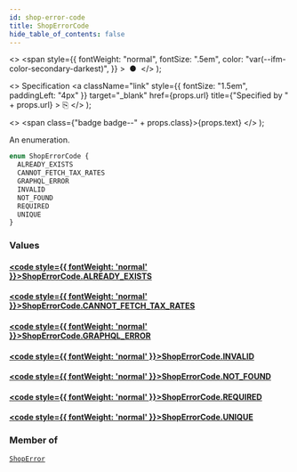 ```yaml
---
id: shop-error-code
title: ShopErrorCode
hide_table_of_contents: false
---
```


  <>
    <span
      style={{
        fontWeight: "normal",
        fontSize: ".5em",
        color: "var(--ifm-color-secondary-darkest)",
      }}
    >
      &nbsp;●&nbsp;
    </span>
  </>
);

  <>
    Specification
    <a
      className="link"
      style={{ fontSize: "1.5em", paddingLeft: "4px" }}
      target="\_blank"
      href={props.url}
      title={"Specified by " + props.url}
    >
      ⎘
    </a>
  </>
);

  <>
    <span class={"badge badge--" + props.class}>{props.text}</span>
  </>
);

An enumeration.

```graphql
enum ShopErrorCode {
  ALREADY_EXISTS
  CANNOT_FETCH_TAX_RATES
  GRAPHQL_ERROR
  INVALID
  NOT_FOUND
  REQUIRED
  UNIQUE
}
```

### Values

#### [<code style={{ fontWeight: 'normal' }}>ShopErrorCode.<b>ALREADY_EXISTS</b></code>](#)

>

#### [<code style={{ fontWeight: 'normal' }}>ShopErrorCode.<b>CANNOT_FETCH_TAX_RATES</b></code>](#)

>

#### [<code style={{ fontWeight: 'normal' }}>ShopErrorCode.<b>GRAPHQL_ERROR</b></code>](#)

>

#### [<code style={{ fontWeight: 'normal' }}>ShopErrorCode.<b>INVALID</b></code>](#)

>

#### [<code style={{ fontWeight: 'normal' }}>ShopErrorCode.<b>NOT_FOUND</b></code>](#)

>

#### [<code style={{ fontWeight: 'normal' }}>ShopErrorCode.<b>REQUIRED</b></code>](#)

>

#### [<code style={{ fontWeight: 'normal' }}>ShopErrorCode.<b>UNIQUE</b></code>](#)

>

### Member of

[`ShopError`](../../../developer/api-reference/objects/shop-error) <Badge class="secondary" text="object"/>
